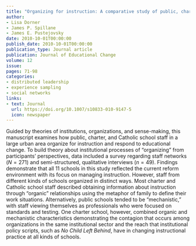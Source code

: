 ```yaml
---
title: "Organizing for instruction: A comparative study of public, charter, & Catholic schools"
author:
- Lisa Dorner
- James P. Spillane
- James E. Pustejovsky
date: 2010-10-01T00:00:00
publish_date: 2010-10-01T00:00:00
publication_type: Journal article
publication: Journal of Educational Change
volume: 12
issue:
pages: 71-98
categories:
- distributed leadership
- experience sampling
- social networks
links:
- text: Journal
  url: https://doi.org/10.1007/s10833-010-9147-5 
  icon: newspaper
---
```


Guided by theories of institutions, organizations, and sense-making, this manuscript examines how public, charter, and Catholic school staff in a large urban area organize for instruction and respond to educational change. To build theory about institutional processes of “organizing” from participants’ perspectives, data included a survey regarding staff networks $(N = 271)$ and semi-structured, qualitative interviews $(n = 49)$. Findings demonstrate that all 11 schools in this study reflected the current reform environment with its focus on managing instruction. However, staff from different kinds of schools organized in distinct ways. Most charter and Catholic school staff described obtaining information about instruction through "organic" relationships using the metaphor of family to define their work situations. Alternatively, public schools tended to be "mechanistic," with staff viewing themselves as professionals who were focused on standards and testing. One charter school, however, combined organic and mechanistic characteristics demonstrating the contagion that occurs among organizations in the same institutional sector and the reach that institutional policy scripts, such as _No Child Left Behind_, have in changing instructional practice at all kinds of schools.